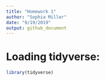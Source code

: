 ```yaml
---
title: "Homework 1"
author: "Sophia Miller"
date: "9/19/2019"
output: github_document
---
```


# Loading tidyverse:

```r
library(tidyverse)
```

